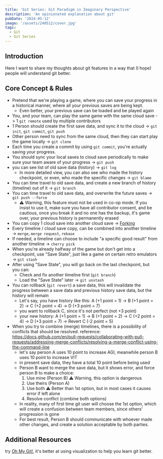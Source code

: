 ```yaml
---
title: 'Git Series: Git Paradigm in Imaginary Perspective'
description: 'An opinionated explanation about git'
pubDate: '2024-05-12'
image: '/assets/240512/cover.jpg'
tags:
  - Git
  - Git Series
---
```


## Introduction
Here I want to share my thoughts about git features in a way that \(I hope\) 
people will understand git better.

## Core Concept & Rules
- Pretend that we're playing a game, where you can save your progress in a historical manner, where all your previous saves are being kept.
  - Even better, your previous save can be loaded and be played again
- You, and your team, can play the same game with the same cloud save -> 1 `git remote` used by multiple contributors
- 1 Person should create the first save data, and sync it to the cloud -> `git init`, `git commit`, `git push`
- Other person need to sync from the same cloud, then they can start play the game locally -> `git clone`
- Each time you create a commit by using `git commit`, you're actually saving your progress.
- You should sync your local saves to cloud save periodically to make sure your team aware of your progress -> `git push`
- you can see list of old save data (history) -> `git log`
  - In more detailed view, you can also see who made the history checkpoint, or even, who made the specific changes -> `git blame`
- You can time travel to old save data, and create a new branch of history (timeline) out of it -> `git branch`
- You can time travel to old save data, and overwrite the future saves -> `git push --force` 
  - ⚠️ Warning, this feature must not be used in co-op mode. If you insist to use it, 
make sure you have all contributor consent, and be cautious, once you break it and no one has the backup, 
it's game over, your previous history is permanently erased
- You can copy 1 cloud save into another cloud save -> [Forking](https://docs.github.com/en/pull-requests/collaborating-with-pull-requests/working-with-forks/fork-a-repo)
- Every timeline / cloud save copy, can be combined into another timeline -> `merge`, `merge request`, `rebase`
- If needed, a timeline can choose to include "a specific good result" from another timeline -> `cherry pick`
- When you're already halfway of the game but don't get into a checkpoint, use "Save State", just like a game on certain retro emulators -> `git stash`
- After using "Save State", you will go back on the last checkpoint, but you can:
  - Check and fix another timeline first (`git branch`)
  - Load the "Save State" later -> `git unstash`
- You can rollback (`git revert`) a save data, this will invalidate the progress between a save data and previous history save data, but the history will remain
  - Let's say, you have history like this: A (+1 point = 1) -> B (+1 point = 2) -> C (+2 point = 4) -> D (+3 point = 7) 
  - you want to rollback C, since it's not perfect (not +3 point)
  - your new history: A (+1 point = 1) -> B (+1 point = 2) -> C (+2 point = 4) -> D (+3 point = 7) -> Revert C (-2 point = 5)
- When you try to combine (merge) timelines, there is a possibility of conflicts that should be resolved. 
reference: https://docs.github.com/en/pull-requests/collaborating-with-pull-requests/addressing-merge-conflicts/resolving-a-merge-conflict-using-the-command-line
  - let's say person A uses 10 point to increase AGI, meanwhile person B uses 10 point to increase VIT
  - in present save data, they have a total 10 point before being used
  - Person B want to merge the save data, but it shows error, and force person B to make a choice:
    1. Use mine (Person B) ⚠️ Warning, this option is dangerous
    2. Use theirs (Person A)
    3. Use both ⚠️ Better than 1st option, but in most cases it causes error if left alone
    4. Resolve conflict (combine both options)
  - In reality, many of first time git user will choose the 1st option, which will create a confusion between team members, since others' progression is gone
  - For best result, Person B should communicate with whoever made other changes, and create a solution acceptable by both parties.

## Additional Resources
try [Oh My Git!](https://ohmygit.org/), it's better at using visualization to help you learn git better.